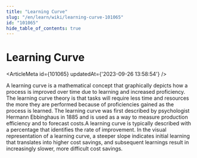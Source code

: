 ```yaml
---
title: "Learning Curve"
slug: "/en/learn/wiki/learning-curve-101065"
id: "101065"
hide_table_of_contents: true
---
```



# Learning Curve

<ArticleMeta id={101065} updatedAt={'2023-09-26 13:58:54'} />
<div className='border-solid border-b border-t-0 my-4 border-[var(--ifm-color-gray-300)]' />

A learning curve is a mathematical concept that graphically depicts how a process is improved over time due to learning and increased proficiency. The learning curve theory is that tasks will require less time and resources the more they are performed because of proficiencies gained as the process is learned. The learning curve was first described by psychologist Hermann Ebbinghaus in 1885 and is used as a way to measure production efficiency and to forecast costs.A learning curve is typically described with a percentage that identifies the rate of improvement. In the visual representation of a learning curve, a steeper slope indicates initial learning that translates into higher cost savings, and subsequent learnings result in increasingly slower, more difficult cost savings.

